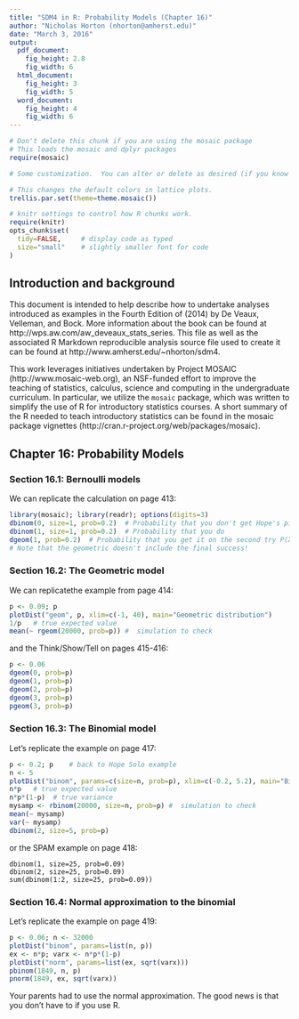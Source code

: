 ```yaml
---
title: "SDM4 in R: Probability Models (Chapter 16)"
author: "Nicholas Horton (nhorton@amherst.edu)"
date: "March 3, 2016"
output: 
  pdf_document:
    fig_height: 2.8
    fig_width: 6
  html_document:
    fig_height: 3
    fig_width: 5
  word_document:
    fig_height: 4
    fig_width: 6
---
```



```r
# Don't delete this chunk if you are using the mosaic package
# This loads the mosaic and dplyr packages
require(mosaic)
```

```r
# Some customization.  You can alter or delete as desired (if you know what you are doing).

# This changes the default colors in lattice plots.
trellis.par.set(theme=theme.mosaic())  

# knitr settings to control how R chunks work.
require(knitr)
opts_chunk$set(
  tidy=FALSE,     # display code as typed
  size="small"    # slightly smaller font for code
)
```

## Introduction and background 

This document is intended to help describe how to undertake analyses introduced 
as examples in the Fourth Edition of \emph{Stats: Data and Models} (2014) by De Veaux, Velleman, and Bock.
More information about the book can be found at http://wps.aw.com/aw_deveaux_stats_series.  This
file as well as the associated R Markdown reproducible analysis source file used to create it can be found at http://www.amherst.edu/~nhorton/sdm4.

This work leverages initiatives undertaken by Project MOSAIC (http://www.mosaic-web.org), an NSF-funded effort to improve the teaching of statistics, calculus, science and computing in the undergraduate curriculum. In particular, we utilize the `mosaic` package, which was written to simplify the use of R for introductory statistics courses. A short summary of the R needed to teach introductory statistics can be found in the mosaic package vignettes (http://cran.r-project.org/web/packages/mosaic).

## Chapter 16: Probability Models

### Section 16.1: Bernoulli models

We can replicate the calculation on page 413:

```r
library(mosaic); library(readr); options(digits=3)
dbinom(0, size=1, prob=0.2)  # Probability that you don't get Hope's picture
dbinom(1, size=1, prob=0.2)  # Probability that you do
dgeom(1, prob=0.2)  # Probability that you get it on the second try P(X=1)
# Note that the geometric doesn't include the final success!
```

### Section 16.2: The Geometric model

We can replicatethe example from page 414:

```r
p <- 0.09; p
plotDist("geom", p, xlim=c(-1, 40), main="Geometric distribution")
1/p   # true expected value
mean(~ rgeom(20000, prob=p)) #  simulation to check
```

and the Think/Show/Tell on pages 415-416:

```r
p <- 0.06
dgeom(0, prob=p)
dgeom(1, prob=p)
dgeom(2, prob=p)
dgeom(3, prob=p)
pgeom(3, prob=p)
```

### Section 16.3: The Binomial model

Let's replicate the example on page 417:

```r
p <- 0.2; p    # back to Hope Solo example
n <- 5
plotDist("binom", params=c(size=n, prob=p), xlim=c(-0.2, 5.2), main="Binomial distribution")
n*p   # true expected value
n*p*(1-p)  # true variance
mysamp <- rbinom(20000, size=n, prob=p) #  simulation to check
mean(~ mysamp)
var(~ mysamp)
dbinom(2, size=5, prob=p)
```

or the SPAM example on page 418:
```
dbinom(1, size=25, prob=0.09)
dbinom(2, size=25, prob=0.09)
sum(dbinom(1:2, size=25, prob=0.09))
```

### Section 16.4: Normal approximation to the binomial

Let's replicate the example on page 419:

```r
p <- 0.06; n <- 32000
plotDist("binom", params=list(n, p))
ex <- n*p; varx <- n*p*(1-p)
plotDist("norm", params=list(ex, sqrt(varx)))
pbinom(1849, n, p)
pnorm(1849, ex, sqrt(varx))
```

Your parents had to use the normal approximation.  The good news is that you don't have to if you use R.
